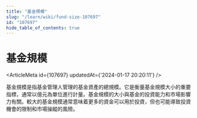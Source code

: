 ```yaml
---
title: "基金規模"
slug: "/learn/wiki/fund-size-107697"
id: "107697"
hide_table_of_contents: true
---
```



# 基金規模

<ArticleMeta id={107697} updatedAt={'2024-01-17 20:20:11'} />
<div className='border-solid border-b border-t-0 my-4 border-[var(--ifm-color-gray-300)]' />

基金規模是指基金管理人管理的基金資產的總規模。它是衡量基金規模大小的重要指標，通常以億元為單位進行計量。基金規模的大小與基金的投資能力和市場影響力有關。較大的基金規模通常意味着更多的資金可以用於投資，但也可能導致投資機會的限制和市場操縱的風險。
